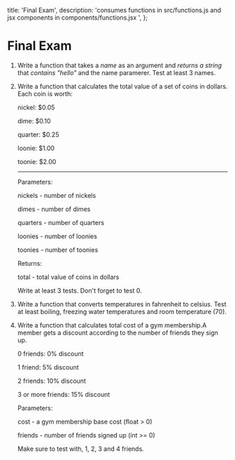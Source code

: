  title: 'Final Exam',
  description:
    'consumes functions in src/functions.js and jsx components in components/functions.jsx ',
};

# Final Exam

1. Write a function that takes a _name_ as an argument and _returns a string_ that _contains "hello"_ and the name paramerer. Test at least 3 names.

   <Hello />

2. Write a function that calculates the total value of a set of coins in dollars.
   Each coin is worth:

   nickel: $0.05

   dime: $0.10

   quarter: $0.25

   loonie: $1.00

   toonie: $2.00

   ***

   Parameters:

   nickels - number of nickels

   dimes - number of dimes

   quarters - number of quarters

   loonies - number of loonies

   toonies - number of toonies

   Returns:

   total - total value of coins in dollars

   Write at least 3 tests. Don't forget to test 0.

   <Coins />

3. Write a function that converts temperatures in fahrenheit to celsius. Test at least boiling, freezing water temperatures and room temperature (70).

   <Temp />

4. Write a function that calculates total cost of a gym membership.A member gets a discount according to the number of friends they sign up.

   0 friends: 0% discount

   1 friend: 5% discount

   2 friends: 10% discount

   3 or more friends: 15% discount

   Parameters:

   cost - a gym membership base cost (float > 0)

   friends - number of friends signed up (int >= 0)

   Make sure to test with, 1, 2, 3 and 4 friends.
   
   <Gym />
